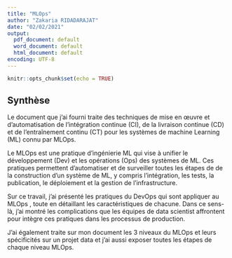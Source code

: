 ```yaml
---
title: "MLOps"
author: "Zakaria RIDADARAJAT"
date: "02/02/2021"
output:
  pdf_document: default
  word_document: default
  html_document: default
encoding: UTF-8
---
```


```r
knitr::opts_chunk$set(echo = TRUE)
```

## Synthèse  

Le document que j’ai fourni traite des techniques de mise en œuvre et d'automatisation de l'intégration continue (CI), de la livraison continue (CD) et de l'entraînement continu (CT) pour les systèmes de machine Learning (ML) connu par MLOps.  

  

Le MLOps est une pratique d'ingénierie ML qui vise à unifier le développement (Dev) et les opérations (Ops) des systèmes de ML. Ces pratiques permettent d’automatiser et de surveiller toutes les étapes de de la construction d'un système de ML, y compris l'intégration, les tests, la publication, le déploiement et la gestion de l'infrastructure.  

  

  

  

  

Sur ce travail, j’ai présenté les pratiques du DevOps qui sont appliquer au MLOps , toute en détaillant les caractéristiques de chacune. Dans ce sens-là, j’ai montré les complications que les équipes de data scientist affrontent pour intègre ces pratiques dans les processus de production.  

  

J'ai également traite sur mon document les 3 niveaux du MLOps  et leurs spécificités sur un projet data et j’ai aussi exposer toutes les étapes de chaque niveau MLOps. 